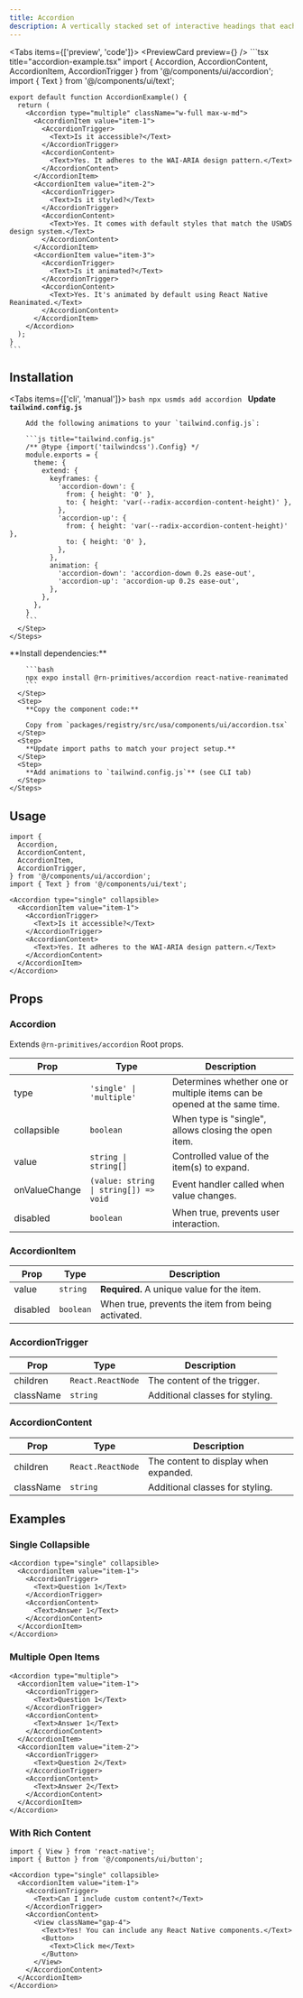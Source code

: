 ```yaml
---
title: Accordion
description: A vertically stacked set of interactive headings that each reveal a section of content.
---
```



<Tabs items={['preview', 'code']}>
  <Tab value="preview">
    <PreviewCard preview={<AccordionPreview />} />
  </Tab>
  <Tab value="code">
    ```tsx title="accordion-example.tsx"
    import { Accordion, AccordionContent, AccordionItem, AccordionTrigger } from '@/components/ui/accordion';
    import { Text } from '@/components/ui/text';

    export default function AccordionExample() {
      return (
        <Accordion type="multiple" className="w-full max-w-md">
          <AccordionItem value="item-1">
            <AccordionTrigger>
              <Text>Is it accessible?</Text>
            </AccordionTrigger>
            <AccordionContent>
              <Text>Yes. It adheres to the WAI-ARIA design pattern.</Text>
            </AccordionContent>
          </AccordionItem>
          <AccordionItem value="item-2">
            <AccordionTrigger>
              <Text>Is it styled?</Text>
            </AccordionTrigger>
            <AccordionContent>
              <Text>Yes. It comes with default styles that match the USWDS design system.</Text>
            </AccordionContent>
          </AccordionItem>
          <AccordionItem value="item-3">
            <AccordionTrigger>
              <Text>Is it animated?</Text>
            </AccordionTrigger>
            <AccordionContent>
              <Text>Yes. It's animated by default using React Native Reanimated.</Text>
            </AccordionContent>
          </AccordionItem>
        </Accordion>
      );
    }
    ```
  </Tab>
</Tabs>

## Installation

<Tabs items={['cli', 'manual']}>
  <Tab value="cli">
    <Steps>
      <Step>
        ```bash
        npx usmds add accordion
        ```
      </Step>
      <Step>
        **Update `tailwind.config.js`**

        Add the following animations to your `tailwind.config.js`:

        ```js title="tailwind.config.js"
        /** @type {import('tailwindcss').Config} */
        module.exports = {
          theme: {
            extend: {
              keyframes: {
                'accordion-down': {
                  from: { height: '0' },
                  to: { height: 'var(--radix-accordion-content-height)' },
                },
                'accordion-up': {
                  from: { height: 'var(--radix-accordion-content-height)' },
                  to: { height: '0' },
                },
              },
              animation: {
                'accordion-down': 'accordion-down 0.2s ease-out',
                'accordion-up': 'accordion-up 0.2s ease-out',
              },
            },
          },
        }
        ```
      </Step>
    </Steps>
  </Tab>
  <Tab value="manual">
    <Steps>
      <Step>
        **Install dependencies:**

        ```bash
        npx expo install @rn-primitives/accordion react-native-reanimated
        ```
      </Step>
      <Step>
        **Copy the component code:**

        Copy from `packages/registry/src/usa/components/ui/accordion.tsx`
      </Step>
      <Step>
        **Update import paths to match your project setup.**
      </Step>
      <Step>
        **Add animations to `tailwind.config.js`** (see CLI tab)
      </Step>
    </Steps>
  </Tab>
</Tabs>

## Usage

```tsx
import {
  Accordion,
  AccordionContent,
  AccordionItem,
  AccordionTrigger,
} from '@/components/ui/accordion';
import { Text } from '@/components/ui/text';

<Accordion type="single" collapsible>
  <AccordionItem value="item-1">
    <AccordionTrigger>
      <Text>Is it accessible?</Text>
    </AccordionTrigger>
    <AccordionContent>
      <Text>Yes. It adheres to the WAI-ARIA design pattern.</Text>
    </AccordionContent>
  </AccordionItem>
</Accordion>
```

## Props

### Accordion

Extends `@rn-primitives/accordion` Root props.

| Prop | Type | Description |
|------|------|-------------|
| type | `'single' \| 'multiple'` | Determines whether one or multiple items can be opened at the same time. |
| collapsible | `boolean` | When type is "single", allows closing the open item. |
| value | `string \| string[]` | Controlled value of the item(s) to expand. |
| onValueChange | `(value: string \| string[]) => void` | Event handler called when value changes. |
| disabled | `boolean` | When true, prevents user interaction. |

### AccordionItem

| Prop | Type | Description |
|------|------|-------------|
| value | `string` | **Required.** A unique value for the item. |
| disabled | `boolean` | When true, prevents the item from being activated. |

### AccordionTrigger

| Prop | Type | Description |
|------|------|-------------|
| children | `React.ReactNode` | The content of the trigger. |
| className | `string` | Additional classes for styling. |

### AccordionContent

| Prop | Type | Description |
|------|------|-------------|
| children | `React.ReactNode` | The content to display when expanded. |
| className | `string` | Additional classes for styling. |

## Examples

### Single Collapsible

```tsx
<Accordion type="single" collapsible>
  <AccordionItem value="item-1">
    <AccordionTrigger>
      <Text>Question 1</Text>
    </AccordionTrigger>
    <AccordionContent>
      <Text>Answer 1</Text>
    </AccordionContent>
  </AccordionItem>
</Accordion>
```

### Multiple Open Items

```tsx
<Accordion type="multiple">
  <AccordionItem value="item-1">
    <AccordionTrigger>
      <Text>Question 1</Text>
    </AccordionTrigger>
    <AccordionContent>
      <Text>Answer 1</Text>
    </AccordionContent>
  </AccordionItem>
  <AccordionItem value="item-2">
    <AccordionTrigger>
      <Text>Question 2</Text>
    </AccordionTrigger>
    <AccordionContent>
      <Text>Answer 2</Text>
    </AccordionContent>
  </AccordionItem>
</Accordion>
```

### With Rich Content

```tsx
import { View } from 'react-native';
import { Button } from '@/components/ui/button';

<Accordion type="single" collapsible>
  <AccordionItem value="item-1">
    <AccordionTrigger>
      <Text>Can I include custom content?</Text>
    </AccordionTrigger>
    <AccordionContent>
      <View className="gap-4">
        <Text>Yes! You can include any React Native components.</Text>
        <Button>
          <Text>Click me</Text>
        </Button>
      </View>
    </AccordionContent>
  </AccordionItem>
</Accordion>
```
